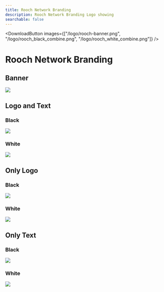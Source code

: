 ```yaml
---
title: Rooch Network Branding
description: Rooch Network Branding Logo showing
searchable: false
---
```



<DownloadButton images={["/logo/rooch-banner.png", "/logo/rooch_black_combine.png", "/logo/rooch_white_combine.png"]} />

# Rooch Network Branding

## Banner

![](/logo/rooch-banner.png)

## Logo and Text

### Black

![](/logo/rooch_black_combine.png)

### White

![](/logo/rooch_white_combine.png)

## Only Logo

### Black

![](/logo/rooch_black_logo.png)

### White

![](/logo/rooch_white_logo.png)

## Only Text

### Black

![](/logo/rooch_black_text.png)

### White

![](/logo/rooch_white_text.png)
